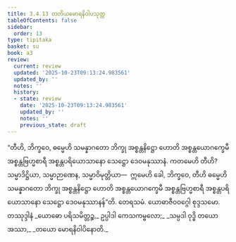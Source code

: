 ```yaml
---
title: 3.4.13 တတိယမောရနိဝါပသုတ္တ
tableOfContents: false
sidebar:
  order: 13
type: tipitaka
basket: su
book: a3
review:
  current: review
  updated: '2025-10-23T09:13:24.983561'
  updated_by: ''
  notes: ''
  history:
  - state: review
    date: '2025-10-23T09:13:24.983561'
    updated_by: ''
    notes: ''
    previous_state: draft
---
```



<ReviewStatus review={frontmatter.review} showDetails={true} />

<HypothesisAnnotation frontmatter={frontmatter} />

<DynamicBreadcrumb />

<Division number="146" book="a3" e="ch" v="15" p="295">

<Paragraph number="1058" book="a3">
“တီဟိ, ဘိက္ခဝေ, ဓမ္မေဟိ သမန္နာဂတော ဘိက္ခု အစ္စန္တနိဋ္ဌော ဟောတိ အစ္စန္တယောဂက္ခေမီ အစ္စန္တဗြဟ္မစာရီ အစ္စန္တပရိယောသာနော သေဋ္ဌော ဒေဝမနုဿာနံ. ကတမေဟိ တီဟိ? သမ္မာဒိဋ္ဌိယာ, သမ္မာဉာဏေန, သမ္မာဝိမုတ္တိယာ—  ဣမေဟိ ခေါ, ဘိက္ခဝေ, တီဟိ ဓမ္မေဟိ သမန္နာဂတော ဘိက္ခု အစ္စန္တနိဋ္ဌော ဟောတိ အစ္စန္တယောဂက္ခေမီ အစ္စန္တဗြဟ္မစာရီ အစ္စန္တပရိယောသာနော သေဋ္ဌော ဒေဝမနုဿာနန်”တိ.

</Paragraph>
</Division>

<Paragraph number="1059" type="center" book="a3">
တေရသမံ.



</Paragraph>

<Paragraph number="1060" type="center" book="a3">
ယောဓာဇီဝဝဂ္ဂေါ စုဒ္ဒသမော.



</Paragraph>

<Paragraph number="1061" type="center" book="a3">
တဿုဒ္ဒါနံ


</Paragraph>

<Paragraph number="1062" type="verses" book="a3">
_ယောဓော ပရိသမိတ္တဉ္စ,_  
ဥပ္ပါဒါ ကေသကမ္ဗလော;_  
_သမ္ပဒါ ဝုဒ္ဓိ တယော အဿာ,_  
_တယော မောရနိဝါပိနောတိ._
</Paragraph>